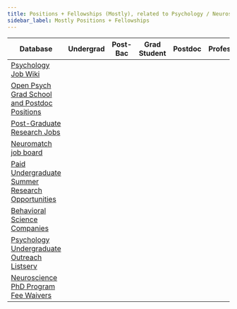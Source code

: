 ```yaml
---
title: Positions + Fellowships (Mostly), related to Psychology / Neuroscience 
sidebar_label: Mostly Positions + Fellowships
---
```



| Database                                                                                                                                          | Undergrad<HeaderSpace size="70px"/> | Post-Bac<HeaderSpace size="70px"/> | Grad Student<HeaderSpace size="70px"/> | Postdoc<HeaderSpace size="70px"/> | Professor<HeaderSpace size="70px"/> | Industry<HeaderSpace size="70px"/> |
|---------------------------------------------------------------------------------------------------------------------------------------------------|-------------------------------------|------------------------------------|----------------------------------------|-----------------------------------|-------------------------------------|------------------------------------|
| [Psychology Job Wiki](https://psychjobsearch.wikidot.com)                                                                                         |                                     | <ColorGenerator color="#25c2a0"/>  |                                        | <ColorGenerator color="#25c2a0"/> | <ColorGenerator color="#25c2a0"/>   |                                    |
| [Open Psych Grad School and Postdoc Positions](https://psychgradsearch.wikidot.com)                                                               |                                     | <ColorGenerator color="#25c2a0"/>  |   <ColorGenerator color="#25c2a0"/>    |                                   |                                     |                                    |
| [Post-Graduate Research Jobs](https://undergrad.psychology.fas.harvard.edu/post-graduate-research-jobs)                                           |                                     | <ColorGenerator color="#25c2a0"/>  |                                        |                                   |                                     |                                    |
| [Neuromatch job board](https://docs.google.com/document/d/18uf732h-1XrwN9oaOZFJhHYRPOeiZrOki0Hn6Tr9cFg/edit)                                      |                                     | <ColorGenerator color="#25c2a0"/>  |   <ColorGenerator color="#25c2a0"/>    | <ColorGenerator color="#25c2a0"/> | <ColorGenerator color="#25c2a0"/>   | <ColorGenerator color="#25c2a0"/>  |
| [Paid Undergraduate Summer Research Opportunities](https://docs.google.com/document/d/1nIS2nrmnXx4tQcjaa20_Ra8qHP6aeIUSvTZtaURF3JQ/edit)          | <ColorGenerator color="#25c2a0"/>   |                                    |                                        |                                   |                                     |                                    |
| [Behavioral Science Companies](https://docs.google.com/spreadsheets/d/1Vtq-3NAqGrIJA155ATXrnogr0q3Q-TFYd8IdqnpxJxQ/edit#gid=182512263)            |                                     |                                    |                                        |                                   |                                     | <ColorGenerator color="#25c2a0"/>  |
| [Psychology Undergraduate Outreach Listserv](https://docs.google.com/forms/d/e/1FAIpQLSdJ1bFd4Os2RaGeqoiF8YBrN3W59trA4azstfcCTzFODfIAAQ/viewform) | <ColorGenerator color="#25c2a0"/>   | <ColorGenerator color="#25c2a0"/>  |                                        |                                   |                                     |                                    |
| [Neuroscience PhD Program Fee Waivers](https://docs.google.com/spreadsheets/d/10R0epmS9wthYqchUg_DhQN4NAkNxAkyuVA9NgZG2sWA/edit#gid=0)            |                                     |                                    |   <ColorGenerator color="#25c2a0"/>    |                                   |                                     |                                    |